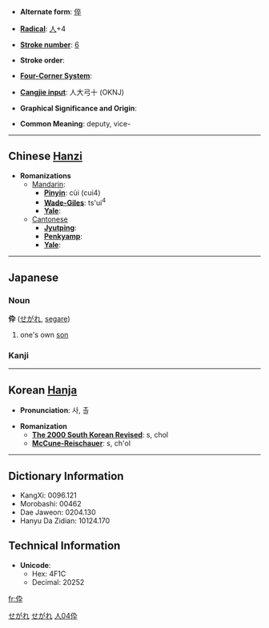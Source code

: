 * '''Alternate form''': [[倅]]

* '''[[Wiktionary:Chinese radical index| Radical]]''': [[Wiktionary:Chinese radical index 人|人]]+4

* '''[[Wiktionary:Chinese total strokes index|Stroke number]]''': [[Wiktionary:Chinese total strokes index 6|6]]

* '''Stroke order''': 

* '''[[Wiktionary:Chinese four corner index|Four-Corner System]]''': 

* '''[[Wiktionary:Chinese Cangjie index|Cangjie input]]''': 人大弓十 (OKNJ)

* '''Graphical Significance and Origin''': 

* '''Common Meaning''': deputy, vice-

----

== Chinese [[Hanzi]] ==

* '''Romanizations'''
** [[Mandarin]]:
*** '''[[Pinyin]]''': cùi (cui4)
*** '''[[Wade-Giles]]''': ts'ui<sup>4</sup>
*** '''[[Yale]]''': 
**[[Cantonese]]
***'''[[Jyutping]]''':
***'''[[Penkyamp]]''': 
***'''[[Yale]]''': 


----

== Japanese ==
[[Category:Japanese language|せがれ]]
===Noun===
[[Category:Japanese nouns|せがれ]]
'''伜''' ([[せがれ]], [[segare]])
# one's own [[son]]


===Kanji===
{{kanji|[[さい]] ([[sai]]), [[そつ]] ([[sotsu]])|[[せがれ]] ([[segare]])}} 


----

== Korean [[Hanja]] ==

* '''Pronunciation''': 사, 촐

* '''Romanization'''
** '''[[The 2000 South Korean Revised Romanization|The 2000 South Korean Revised]]''': s, chol
** '''[[McCune-Reischauer]]''': s, ch'ol

----

== Dictionary Information ==

* KangXi: 0096.121
* Morobashi: 00462
* Dae Jaweon: 0204.130
* Hanyu Da Zidian: 10124.170

== Technical Information ==

* '''Unicode''':
** Hex: 4F1C
** Decimal: 20252

[[Category:Japanese kanji|人04伜]]

[[fr:伜]]